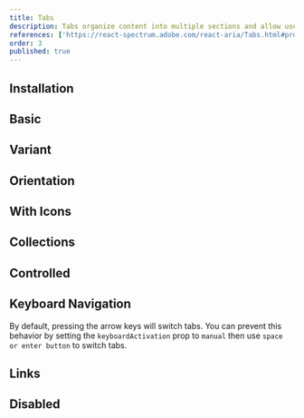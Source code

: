 ```yaml
---
title: Tabs
description: Tabs organize content into multiple sections and allow users to navigate between them.
references: ['https://react-spectrum.adobe.com/react-aria/Tabs.html#props']
order: 3
published: true
---
```


## Installation
<Install component='tabs' />

## Basic
<Demo component='navigation/tabs/tabs-demo' />

## Variant
<Demo component='navigation/tabs/tabs-variant-demo' />

## Orientation
<Demo component='navigation/tabs/tabs-orientation-demo' />

## With Icons
<Demo component='navigation/tabs/tabs-icons-demo' />

## Collections
<Demo component='navigation/tabs/tabs-collections-demo' />

## Controlled
<Demo component='navigation/tabs/tabs-controlled-demo' />

## Keyboard Navigation
By default, pressing the arrow keys will switch tabs. You can prevent this behavior by setting the `keyboardActivation` prop to `manual` then use `space or enter button` to switch tabs.
<Demo component='navigation/tabs/tabs-keyboard-demo' />

## Links
<Demo component='navigation/tabs/tabs-link-demo' />

## Disabled
<Demo component='navigation/tabs/tabs-disabled-demo' />
